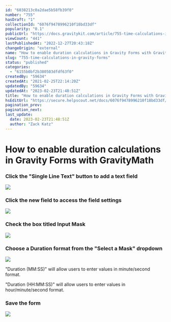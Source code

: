 ```yaml
---
id: "6038213c0a2dae5b58fb39f0"
number: "755"
hasDraft: "1"
collectionId: "6076f9478996210f18bd33df"
popularity: "0.1"
publicUrl: "https://docs.gravitykit.com/article/755-time-calculations-in-gravity-forms"
viewCount: "441"
lastPublishedAt: "2022-12-27T20:43:18Z"
changeOrigin: "external"
name: "How to enable duration calculations in Gravity Forms with GravityMath"
slug: "755-time-calculations-in-gravity-forms"
status: "published"
categories: 
  - "6155b0bf2b380503dfdf63f0"
createdBy: "59634"
createdAt: "2021-02-25T22:14:20Z"
updatedBy: "59634"
updatedAt: "2023-02-23T21:48:51Z"
title: "How to enable duration calculations in Gravity Forms with GravityMath"
hsEditUrl: "https://secure.helpscout.net/docs/6076f9478996210f18bd33df/article/6038213c0a2dae5b58fb39f0"
pagination_prev: 
pagination_next: 
last_update:
  date: 2023-02-23T21:48:51Z
  author: "Zack Katz"
---
```


# How to enable duration calculations in Gravity Forms with GravityMath



### Click the "Single Line Text" button to add a text field

![](https://www.gravitykit.com/wp-content/uploads/2021/02/click-the-single-line-text-button-to-add-a-text-field.png)

### Click the new field to access the field settings

![](https://www.gravitykit.com/wp-content/uploads/2021/02/click-the-new-field-to-access-the-field-settings.png)

### Check the box titled Input Mask

![](https://www.gravitykit.com/wp-content/uploads/2021/02/check-the-box-titled-input-mask.png)

### Choose a Duration format from the "Select a Mask" dropdown

![](https://www.gravitykit.com/wp-content/uploads/2021/02/choose-a-duration-format-from-the-select-a-mask-dropdown.png)

"Duration (MM:SS)" will allow users to enter values in minute/second format.

"Duration (HH:MM:SS)" will allow users to enter values in hour/minute/second format.

### Save the form

![](https://www.gravitykit.com/wp-content/uploads/2021/02/save-the-form.png)

